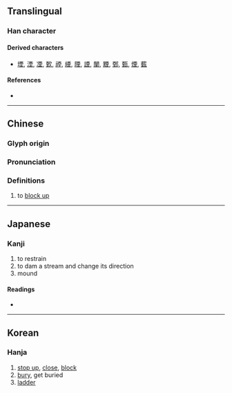 {{character info}}
==Translingual==

===Han character===
{{Han char|rn=32|rad=土|as=06|sn=9|four=10104|canj=MWG,XMWG|ids=⿱覀土(GV),⿱西土(HTJK)}} <!-- Different composition depending on region, GV for mainland China/Vietnam, HTJK for Hong Kong/Taiwan/Japan/Korea -->

====Derived characters====
* [[堙]], [[湮]], [[凐]], [[歅]], [[禋]], [[緸]], [[陻]], [[諲]], [[闉]], [[黫]], [[鄄]], [[甄]], [[煙]], [[薽]]

====References====
* {{Han ref|kx=0228.291|dkj=05041|dj=0463.270|hdz=10438.010|uh=5794|ud=22420|bh=CE58|bd=52824}}

----

==Chinese==
{{zh-forms}}

===Glyph origin===
{{Han etym}}

===Pronunciation===
{{zh-pron
|m=yīn
|c=jan1
|mc=y
|oc=y
|cat=
}}

===Definitions===
{{zh-hanzi}}

# to [[block up]]

----

==Japanese==

===Kanji===
{{ja-kanji|grade=|rs=土06}}

# to restrain
# to dam a stream and change its direction
# mound

====Readings====
* {{ja-readings|on=[[おう]] (ō), [[じゅ]] (ju), [[とう]] (tō), [[ず]] (zu)|kun=[[ふさぐ]] (fusagu)}}

----

==Korean==

===Hanja===
{{ko-hanja|hangeul=인|eumhun=|rv=in|mr=in|y=in}}

# [[stop up]], [[close]], [[block]]
# [[bury]], get buried
# [[ladder]]